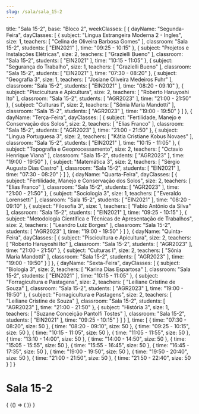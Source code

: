 ```yaml
---
slug: /sala/sala_15-2
---
```

  title: "Sala 15-2",
  base: "Bloco 2",
  weekClasses: [
    {
      dayName: "Segunda-Feira",
      dayClasses: [
        {
          subject: "Lingua Estrangeira Moderna 2 - Ingles",
          size: 1,
          teachers: [
            "Celina de Oliveira Barbosa Gomes"
          ],
          classroom: "Sala 15-2",
          students: [
            "EIN2021"
          ],
          time: "09:25 - 10:15"
        },
        {
          subject: "Projetos e Instalações Elétricas",
          size: 2,
          teachers: [
            "Grazielli Bueno"
          ],
          classroom: "Sala 15-2",
          students: [
            "EIN2021"
          ],
          time: "10:15 - 11:05"
        },
        {
          subject: "Segurança do Trabalho",
          size: 1,
          teachers: [
            "Grazielli Bueno"
          ],
          classroom: "Sala 15-2",
          students: [
            "EIN2021"
          ],
          time: "07:30 - 08:20"
        },
        {
          subject: "Geografia 3",
          size: 1,
          teachers: [
            "Josiane Oliveira Medeiros Fuhr"
          ],
          classroom: "Sala 15-2",
          students: [
            "EIN2021"
          ],
          time: "08:20 - 09:10"
        },
        {
          subject: "Piscicultura e Apicultura",
          size: 2,
          teachers: [
            "Roberto Haruyoshi Ito"
          ],
          classroom: "Sala 15-2",
          students: [
            "AGR2023"
          ],
          time: "21:00 - 21:50"
        },
        {
          subject: "Culturas I",
          size: 2,
          teachers: [
            "Sônia Maria Mandotti"
          ],
          classroom: "Sala 15-2",
          students: [
            "AGR2023"
          ],
          time: "19:00 - 19:50"
        }
      ]
    },
    {
      dayName: "Terça-Feira",
      dayClasses: [
        {
          subject: "Fertilidade, Manejo e Conservação dos Solos",
          size: 2,
          teachers: [
            "Elias Franco"
          ],
          classroom: "Sala 15-2",
          students: [
            "AGR2023"
          ],
          time: "21:00 - 21:50"
        },
        {
          subject: "Lingua Portuguesa 3",
          size: 2,
          teachers: [
            "Kátia Cristiane Kobus Novaes"
          ],
          classroom: "Sala 15-2",
          students: [
            "EIN2021"
          ],
          time: "10:15 - 11:05"
        },
        {
          subject: "Topografia e Geoprocessamento",
          size: 2,
          teachers: [
            "Octavio Henrique Viana"
          ],
          classroom: "Sala 15-2",
          students: [
            "AGR2023"
          ],
          time: "19:00 - 19:50"
        },
        {
          subject: "Matemática 3",
          size: 2,
          teachers: [
            "Sérgio Augusto Dias Castro"
          ],
          classroom: "Sala 15-2",
          students: [
            "EIN2021"
          ],
          time: "07:30 - 08:20"
        }
      ]
    },
    {
      dayName: "Quarta-Feira",
      dayClasses: [
        {
          subject: "Fertilidade, Manejo e Conservação dos Solos",
          size: 2,
          teachers: [
            "Elias Franco"
          ],
          classroom: "Sala 15-2",
          students: [
            "AGR2023"
          ],
          time: "21:00 - 21:50"
        },
        {
          subject: "Sociologia 3",
          size: 1,
          teachers: [
            "Everaldo Lorensetti"
          ],
          classroom: "Sala 15-2",
          students: [
            "EIN2021"
          ],
          time: "08:20 - 09:10"
        },
        {
          subject: "Filosofia 3",
          size: 1,
          teachers: [
            "Fabio Antônio da Silva"
          ],
          classroom: "Sala 15-2",
          students: [
            "EIN2021"
          ],
          time: "09:25 - 10:15"
        },
        {
          subject: "Metodologia Científica e Técnicas de Apresentação de Trabalhos",
          size: 2,
          teachers: [
            "Leandro Luiz Borges"
          ],
          classroom: "Sala 15-2",
          students: [
            "AGR2023"
          ],
          time: "19:00 - 19:50"
        }
      ]
    },
    {
      dayName: "Quinta-Feira",
      dayClasses: [
        {
          subject: "Piscicultura e Apicultura",
          size: 2,
          teachers: [
            "Roberto Haruyoshi Ito"
          ],
          classroom: "Sala 15-2",
          students: [
            "AGR2023"
          ],
          time: "21:00 - 21:50"
        },
        {
          subject: "Culturas I",
          size: 2,
          teachers: [
            "Sônia Maria Mandotti"
          ],
          classroom: "Sala 15-2",
          students: [
            "AGR2023"
          ],
          time: "19:00 - 19:50"
        }
      ]
    },
    {
      dayName: "Sexta-Feira",
      dayClasses: [
        {
          subject: "Biologia 3",
          size: 2,
          teachers: [
            "Karina Dias Espartosa"
          ],
          classroom: "Sala 15-2",
          students: [
            "EIN2021"
          ],
          time: "10:15 - 11:05"
        },
        {
          subject: "Forragicultura e Pastagens",
          size: 2,
          teachers: [
            "Leiliane Cristine de Souza"
          ],
          classroom: "Sala 15-2",
          students: [
            "AGR2023"
          ],
          time: "19:00 - 19:50"
        },
        {
          subject: "Forragicultura e Pastagens",
          size: 2,
          teachers: [
            "Leiliane Cristine de Souza"
          ],
          classroom: "Sala 15-2",
          students: [
            "AGR2023"
          ],
          time: "21:00 - 21:50"
        },
        {
          subject: "História 3",
          size: 1,
          teachers: [
            "Suzane Conceição Pantolfi Tostes"
          ],
          classroom: "Sala 15-2",
          students: [
            "EIN2021"
          ],
          time: "09:25 - 10:15"
        }
      ]
    }
  ],
  time: [
    {
      time: "07:30 - 08:20",
      size: 50
    },
    {
      time: "08:20 - 09:10",
      size: 50
    },
    {
      time: "09:25 - 10:15",
      size: 50
    },
    {
      time: "10:15 - 11:05",
      size: 50
    },
    {
      time: "11:05 - 11:55",
      size: 50
    },
    {
      time: "13:10 - 14:00",
      size: 50
    },
    {
      time: "14:00 - 14:50",
      size: 50
    },
    {
      time: "15:05 - 15:55",
      size: 50
    },
    {
      time: "15:55 - 16:45",
      size: 50
    },
    {
      time: "16:45 - 17:35",
      size: 50
    },
    {
      time: "19:00 - 19:50",
      size: 50
    },
    {
      time: "19:50 - 20:40",
      size: 50
    },
    {
      time: "21:00 - 21:50",
      size: 50
    },
    {
      time: "21:50 - 22:40",
      size: 50
    }
  ]
}

# Sala 15-2

<div>
  {
    <BrowserOnly>
      {() => (
        <Grid
          title={data.title}
          weekClasses={data.weekClasses}
          time={data.time}
        />
      )}
    </BrowserOnly>
  }
</div>

